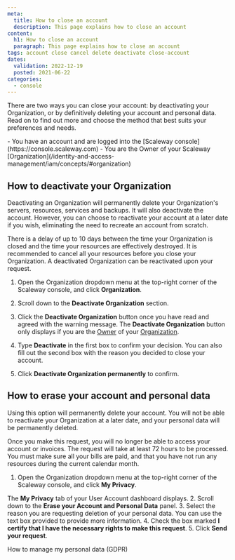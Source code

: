 ```yaml
---
meta:
  title: How to close an account
  description: This page explains how to close an account
content:
  h1: How to close an account
  paragraph: This page explains how to close an account
tags: account close cancel delete deactivate close-account 
dates:
  validation: 2022-12-19
  posted: 2021-06-22
categories:
  - console
---
```


There are two ways you can close your account: by deactivating your Organization, or by definitively deleting your account and personal data. Read on to find out more and choose the method that best suits your preferences and needs.

<Message type="requirement">
  - You have an account and are logged into the [Scaleway console](https://console.scaleway.com) 
  - You are the Owner of your Scaleway [Organization](/identity-and-access-management/iam/concepts/#organization)
</Message>

## How to deactivate your Organization

Deactivating an Organization will permanently delete your Organization's servers, resources, services and backups. It will also deactivate the account. However, you can choose to reactivate your account at a later date if you wish, eliminating the need to recreate an account from scratch.

<Message type="note">
  There is a delay of up to 10 days between the time your Organization is closed and the time your resources are effectively destroyed. It is recommended to cancel all your resources before you close your Organization. A deactivated Organization can be reactivated upon your request. 
</Message> 

1. Open the Organization dropdown menu at the top-right corner of the Scaleway console, and click **Organization**.
    <Lightbox src="scaleway-org-dropdown.webp" />
2. Scroll down to the **Deactivate Organization** section.
  
3. Click the **Deactivate Organization** button once you have read and agreed with the warning message.
    <Message type="note">
      The **Deactivate Organization** button only displays if you are the [Owner](/console/my-account/concepts/#owner) of your [Organization](/identity-and-access-management/iam/concepts/#organization).
    </Message>
4. Type **Deactivate** in the first box to confirm your decision. You can also fill out the second box with the reason you decided to close your account.
5. Click **Deactivate Organization permanently** to confirm.

## How to erase your account and personal data

Using this option will permanently delete your account. You will not be able to reactivate your Organization at a later date, and your personal data will be permanently deleted.

<Message type="note">
  Once you make this request, you will no longer be able to access your account or invoices. The request will take at least 72 hours to be processed. You must make sure all your bills are paid, and that you have not run any resources during the current calendar month.
</Message> 

1. Open the Organization dropdown menu at the top-right corner of the Scaleway console, and click **My Privacy**.  
    <Lightbox src="scaleway-org-my-privacy.webp" alt="" />

  The **My Privacy** tab of your User Account dashboard displays.
2. Scroll down to the **Erase your Account and Personal Data** panel.
    <Lightbox src="scaleway-erase-account.webp" alt="" />
3. Select the reason you are requesting deletion of your personal data. You can use the text box provided to provide more information.
4. Check the box marked **I certify that I have the necessary rights to make this request**.
5. Click **Send your request**.

<Navigation title="See Also">
  <PreviousButton to="/console/my-account/how-to/manage-my-personal-data-gdpr/">How to manage my personal data (GDPR)</PreviousButton>
</Navigation>
